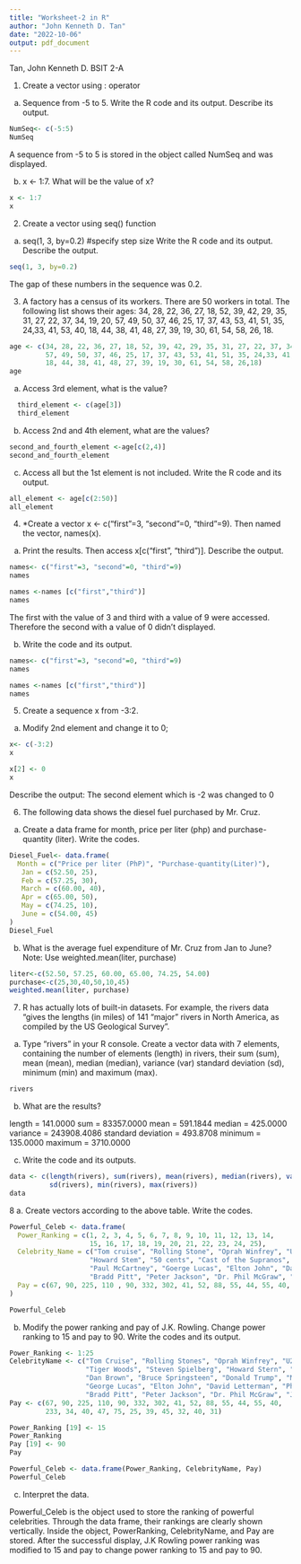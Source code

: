 ```yaml
---
title: "Worksheet-2 in R"
author: "John Kenneth D. Tan"
date: "2022-10-06"
output: pdf_document
---
```

Tan, John Kenneth D.  BSIT 2-A


1. Create a vector using : operator

a.	Sequence from -5 to 5. 
Write the R code and its output. Describe its output.

```r
NumSeq<- c(-5:5)
NumSeq
```
A sequence from -5 to 5 is stored in the object called NumSeq and was displayed.

b.	x <- 1:7. What will be the value of x?

```r
x <- 1:7
x
```

\hfill\break

2. Create a vector using seq() function
a. seq(1, 3, by=0.2) #specify step size
Write the R code and its output. Describe the output.

```r
seq(1, 3, by=0.2)
```
The gap of these numbers in the sequence was 0.2.

\hfill\break

3. A factory has a census of its workers. There are 50 workers in total. The following list shows their ages: 34, 28, 22, 36, 27, 18, 52, 39, 42, 29, 35, 31, 27, 22, 37, 34, 19, 20, 57, 49, 50, 37, 46, 25, 17, 37, 43, 53, 41, 51, 35, 24,33, 41, 53, 40, 18, 44, 38, 41, 48, 27, 39, 19, 30, 61, 54, 58, 26, 18.
```r
age <- c(34, 28, 22, 36, 27, 18, 52, 39, 42, 29, 35, 31, 27, 22, 37, 34, 19, 20, 
         57, 49, 50, 37, 46, 25, 17, 37, 43, 53, 41, 51, 35, 24,33, 41, 53, 40, 
         18, 44, 38, 41, 48, 27, 39, 19, 30, 61, 54, 58, 26,18)
age
```
a.	Access 3rd element, what is the value?
```r
  third_element <- c(age[3])
  third_element
```

b.	Access 2nd and 4th element, what are the values?
```r
second_and_fourth_element <-age[c(2,4)]
second_and_fourth_element
```

c.	Access all but the 1st element is not included. Write the R code and its output.
```r
all_element <- age[c(2:50)]
all_element
```
\hfill\break

4.	*Create a vector x <- c("first"=3, "second"=0, "third"=9). Then named the vector, names(x).

a.	Print the results. Then access x[c("first", "third")]. Describe the output.
```r
names<- c("first"=3, "second"=0, "third"=9)
names
```
```r
names <-names [c("first","third")]
names
```
The first with the value of 3 and third with a value of 9 were accessed. Therefore
the second with a value of 0 didn't displayed.

b.	Write the code and its output.
```r
names<- c("first"=3, "second"=0, "third"=9)
names
```
```r
names <-names [c("first","third")]
names
```

\hfill\break

5. Create a sequence x from -3:2.

a. Modify 2nd element and change it to 0;

```r
x<- c(-3:2)
x
```
```r
x[2] <- 0
x
```

Describe the output:
The second element which is -2 was changed to 0

\hfill\break

6.	The following data shows the diesel fuel purchased by Mr. Cruz.

a. Create a data frame for month, price per liter (php) and purchase-quantity (liter).
Write the codes.
```r
Diesel_Fuel<- data.frame(
  Month = c("Price per liter (PhP)", "Purchase-quantity(Liter)"),
   Jan = c(52.50, 25),
   Feb = c(57.25, 30),
   March = c(60.00, 40),
   Apr = c(65.00, 50),
   May = c(74.25, 10),
   June = c(54.00, 45)
)
Diesel_Fuel
```  
b. What is the average fuel expenditure of Mr. Cruz from Jan to June? Note: Use
weighted.mean(liter, purchase)
```r
liter<-c(52.50, 57.25, 60.00, 65.00, 74.25, 54.00)
purchase<-c(25,30,40,50,10,45)
weighted.mean(liter, purchase)
```
\hfill\break

7. R has actually lots of built-in datasets. For example, the rivers data “gives the lengths
(in miles) of 141 “major” rivers in North America, as compiled by the US Geological Survey”.

a. Type “rivers” in your R console. Create a vector data with 7
elements, containing the number of elements (length) in rivers,
their sum (sum), mean (mean), median (median), variance (var)
standard deviation (sd), minimum (min) and maximum (max).
```r
rivers
```

b. What are the results?
  
length = 141.0000
sum = 83357.0000 
mean =  591.1844
median = 425.0000
variance = 243908.4086
standard deviation = 493.8708 
minimum = 135.0000
maximum = 3710.0000
  
c. Write the code and its outputs.
```r
data <- c(length(rivers), sum(rivers), mean(rivers), median(rivers), var(rivers),
          sd(rivers), min(rivers), max(rivers))
data
```

\hfill\break

8 a. Create vectors according to the above table. Write the codes.
```r
Powerful_Celeb <- data.frame(
  Power_Ranking = c(1, 2, 3, 4, 5, 6, 7, 8, 9, 10, 11, 12, 13, 14, 
                    15, 16, 17, 18, 19, 20, 21, 22, 23, 24, 25), 
  Celebrity_Name = c("Tom cruise", "Rolling Stone", "Oprah Winfrey", "U2", "Tiger Woods", "Steven Spielberg", 
                    "Howard Stem", "50 cents", "Cast of the Supranos", "Dan brown", "Bruce Springteen", "Donald Trump","Muhammad Ali",
                    "Paul McCartney", "Goerge Lucas", "Elton John", "David Letterman", "Phil Mickelson", "J.K Rowling", 
                    "Bradd Pitt", "Peter Jackson", "Dr. Phil McGraw", "Jay Lenon", "Celine Dion", "Kobe Bryant"),
  Pay = c(67, 90, 225, 110 , 90, 332, 302, 41, 52, 88, 55, 44, 55, 40, 233, 34, 40, 47, 75, 25, 39, 45, 32, 40, 31 )
)

Powerful_Celeb
```

b. Modify the power ranking and pay of J.K. Rowling. Change power ranking to 15 and
pay to 90. Write the codes and its output.

```r
Power_Ranking <- 1:25
CelebrityName <- c("Tom Cruise", "Rolling Stones", "Oprah Winfrey", "U2", 
                   "Tiger Woods", "Steven Spielberg", "Howard Stern", "50 Cent", "Cast of the sopranos",
                   "Dan Brown", "Bruce Springsteen", "Donald Trump", "Muhammad Ali", "Paul McCartney",
                   "George Lucas", "Elton John", "David Letterman", "Phil Mickelson", "J.K Rowling",
                   "Bradd Pitt", "Peter Jackson", "Dr. Phil McGraw", "Jay Lenon", "Celine Dion", "Kobe Bryant")
Pay <- c(67, 90, 225, 110, 90, 332, 302, 41, 52, 88, 55, 44, 55, 40,
         233, 34, 40, 47, 75, 25, 39, 45, 32, 40, 31)
```

```r
Power_Ranking [19] <- 15
Power_Ranking
Pay [19] <- 90
Pay
```

```r
Powerful_Celeb <- data.frame(Power_Ranking, CelebrityName, Pay)
Powerful_Celeb
```

c. Interpret the data.

Powerful_Celeb is the object used to store the ranking of powerful celebrities.
Through the data frame, their rankings are clearly shown vertically. Inside the object, 
PowerRanking, CelebrityName, and Pay are stored. After the successful display, J.K Rowling power ranking was modified to 15 and pay to 
change power ranking to 15 and pay to 90.



